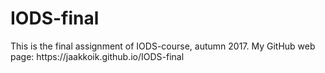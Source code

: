 # IODS-final
This is the final assignment of IODS-course, autumn 2017.
My GitHub web page: https://jaakkoik.github.io/IODS-final

